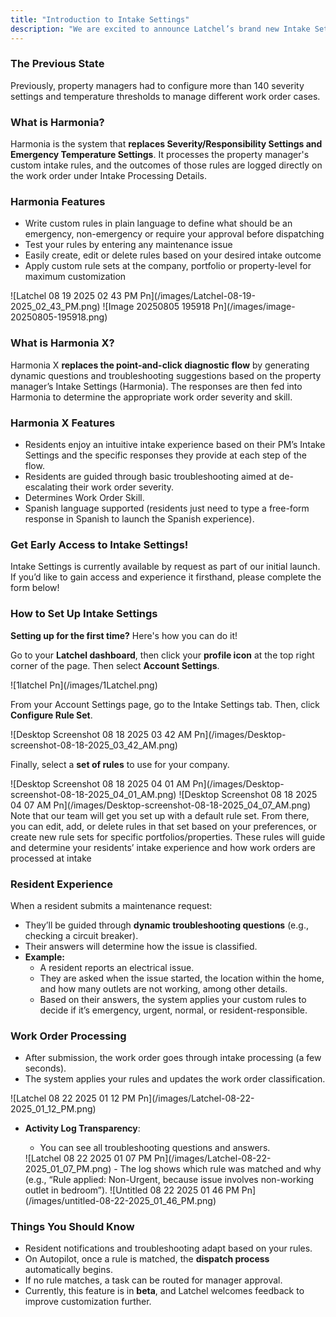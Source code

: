```yaml
---
title: "Introduction to Intake Settings"
description: "We are excited to announce Latchel’s brand new Intake Settings, powered by Harmonia and Harmonia X. Latchel now offers property managers increased customization of work order intake outcomes and residents a personalized intake experience."
---
```


### **The Previous State**

Previously, property managers had to configure more than 140 severity settings and temperature thresholds to manage different work order cases.

### **What is Harmonia?**

Harmonia is the system that **replaces Severity/Responsibility Settings and Emergency Temperature Settings**. It processes the property manager's custom intake rules, and the outcomes of those rules are logged directly on the work order under Intake Processing Details.

### **Harmonia Features**

- Write custom rules in plain language to define what should be an emergency, non-emergency or require your approval before dispatching
- Test your rules by entering any maintenance issue
- Easily create, edit or delete rules based on your desired intake outcome
- Apply custom rule sets at the company, portfolio or property-level for maximum customization

<Frame caption="PM View: Example Rule Set">
  ![Latchel 08 19 2025 02 43 PM Pn](/images/Latchel-08-19-2025_02_43_PM.png)
</Frame>

<Frame caption="Example log for a Work Order processed by Harmonia">
  ![Image 20250805 195918 Pn](/images/image-20250805-195918.png)
</Frame>

### **What is Harmonia X?**

Harmonia X **replaces the point-and-click diagnostic flow** by generating dynamic questions and troubleshooting suggestions based on the property manager’s Intake Settings (Harmonia). The responses are then fed into Harmonia to determine the appropriate work order severity and skill.

### **Harmonia X Features**

- Residents enjoy an intuitive intake experience based on their PM’s Intake Settings and the specific responses they provide at each step of the flow.
- Residents are guided through basic troubleshooting aimed at de-escalating their work order severity.
- Determines Work Order Skill.
- Spanish language supported (residents just need to type a free-form response in Spanish to launch the Spanish experience).

### **Get Early Access to Intake Settings\!**

Intake Settings is currently available by request as part of our initial launch. If you’d like to gain access and experience it firsthand, please complete the form below\!

<CardGroup cols={2}>
  <Card title="Sign up here!" icon="file-pen" iconType="duotone" color="#f99b8a" horizontal href="https://latchel.typeform.com/to/QNa2vLGl">
    
  </Card>
</CardGroup>

### **How to Set Up Intake Settings**

**Setting up for the first time?** Here's how you can do it\!

Go to your **Latchel dashboard**, then click your **profile icon** at the top right corner of the page. Then select **Account Settings**.

<Frame>
  ![1latchel Pn](/images/1Latchel.png)
</Frame>

From your Account Settings page, go to the Intake Settings tab. Then, click **Configure Rule Set**.

<Frame>
  ![Desktop Screenshot 08 18 2025 03 42 AM Pn](/images/Desktop-screenshot-08-18-2025_03_42_AM.png)
</Frame>

Finally, select a **set of rules** to use for your company.

<Frame>
  ![Desktop Screenshot 08 18 2025 04 01 AM Pn](/images/Desktop-screenshot-08-18-2025_04_01_AM.png)
</Frame>

<Frame>
  ![Desktop Screenshot 08 18 2025 04 07 AM Pn](/images/Desktop-screenshot-08-18-2025_04_07_AM.png)
</Frame>

<Note>
  Note that our team will get you set up with a default rule set. From there, you can edit, add, or delete rules in that set based on your preferences, or create new rule sets for specific portfolios/properties. These rules will guide and determine your residents’ intake experience and how work orders are processed at intake
</Note>

### **Resident Experience**

When a resident submits a maintenance request:

- They’ll be guided through **dynamic troubleshooting questions** (e.g., checking a circuit breaker).
- Their answers will determine how the issue is classified.
- **Example:**
  - A resident reports an electrical issue.
  - They are asked when the issue started, the location within the home, and how many outlets are not working, among other details.
  - Based on their answers, the system applies your custom rules to decide if it’s emergency, urgent, normal, or resident-responsible.

### **Work Order Processing**

- After submission, the work order goes through intake processing (a few seconds).
- The system applies your rules and updates the work order classification.

<Frame>
  ![Latchel 08 22 2025 01 12 PM Pn](/images/Latchel-08-22-2025_01_12_PM.png)
</Frame>

- **Activity Log Transparency**:
  - You can see all troubleshooting questions and answers.

  <Frame>
    ![Latchel 08 22 2025 01 07 PM Pn](/images/Latchel-08-22-2025_01_07_PM.png)
  </Frame>
  - The log shows which rule was matched and why (e.g., “Rule applied: Non-Urgent, because issue involves non-working outlet in bedroom”).

  <Frame>
    ![Untitled 08 22 2025 01 46 PM Pn](/images/untitled-08-22-2025_01_46_PM.png)
  </Frame>

### **Things You Should Know**

- Resident notifications and troubleshooting adapt based on your rules.
- On Autopilot, once a rule is matched, the **dispatch process** automatically begins.
- If no rule matches, a task can be routed for manager approval.
- Currently, this feature is in **beta**, and Latchel welcomes feedback to improve customization further.